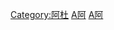 {{Category explanation|由[[杜成義|阿杜]]錄製的音樂專輯}}

[[Category:阿杜|Category:阿杜]]
[[Category:各演出者音樂專輯|A阿]]
[[Category:新加坡流行音樂專輯|A阿]]